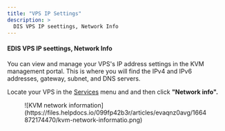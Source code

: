```yaml
---
title: "VPS IP Settings"
description: >
  DIS VPS IP seettings, Network Info
---
```


#### EDIS VPS IP seettings, Network Info

You can view and manage your VPS's IP address settings in the KVM management portal. This is where you will find the IPv4 and IPv6 addresses, gateway, subnet, and DNS servers.

Locate your VPS in the [Services](https://manage.edis.at/whmcs/clientarea.php?action=services) menu and and then click **"Network info".**

<figure>![KVM network information](https://files.helpdocs.io/099fp42b3r/articles/evaqnz0avg/1664872174470/kvm-network-informatio.png)</figure>